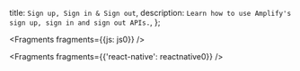   title: `Sign up, Sign in & Sign out`,
  description: `Learn how to use Amplify's sign up, sign in and sign out APIs.`,
};


<Fragments fragments={{js: js0}} />


<Fragments fragments={{'react-native': reactnative0}} />
